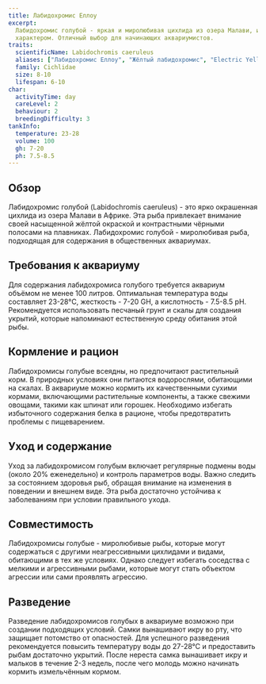 ```yaml
---
title: Лабидохромис Еллоу
excerpt:
  Лабидохромис голубой - яркая и миролюбивая цихлида из озера Малави, известная своей жёлтой окраской и миролюбивым
  характером. Отличный выбор для начинающих аквариумистов.
traits:
  scientificName: Labidochromis caeruleus
  aliases: ["Лабидохромис Еллоу", "Жёлтый лабидохромис", "Electric Yellow Cichlid"]
  family: Cichlidae
  size: 8-10
  lifespan: 6-10
char:
  activityTime: day
  careLevel: 2
  behaviour: 2
  breedingDifficulty: 3
tankInfo:
  temperature: 23-28
  volume: 100
  gh: 7-20
  ph: 7.5-8.5
---
```


## Обзор

Лабидохромис голубой (Labidochromis caeruleus) - это ярко окрашенная цихлида из озера Малави в Африке. Эта рыба
привлекает внимание своей насыщенной жёлтой окраской и контрастными чёрными полосами на плавниках. Лабидохромис
голубой - миролюбивая рыба, подходящая для содержания в общественных аквариумах.

## Требования к аквариуму

Для содержания лабидохромиса голубого требуется аквариум объёмом не менее 100 литров. Оптимальная температура воды
составляет 23-28°C, жесткость - 7-20 GH, а кислотность - 7.5-8.5 pH. Рекомендуется использовать песчаный грунт и скалы
для создания укрытий, которые напоминают естественную среду обитания этой рыбы.

## Кормление и рацион

Лабидохромисы голубые всеядны, но предпочитают растительный корм. В природных условиях они питаются водорослями,
обитающими на скалах. В аквариуме можно кормить их качественными сухими кормами, включающими растительные компоненты, а
также свежими овощами, такими как шпинат или горошек. Необходимо избегать избыточного содержания белка в рационе, чтобы
предотвратить проблемы с пищеварением.

## Уход и содержание

Уход за лабидохромисом голубым включает регулярные подмены воды (около 20% еженедельно) и контроль параметров воды.
Важно следить за состоянием здоровья рыб, обращая внимание на изменения в поведении и внешнем виде. Эта рыба достаточно
устойчива к заболеваниям при условии правильного ухода.

## Совместимость

Лабидохромисы голубые - миролюбивые рыбы, которые могут содержаться с другими неагрессивными цихлидами и видами,
обитающими в тех же условиях. Однако следует избегать соседства с мелкими и агрессивными рыбами, которые могут стать
объектом агрессии или сами проявлять агрессию.

## Разведение

Разведение лабидохромисов голубых в аквариуме возможно при создании подходящих условий. Самки вынашивают икру во рту,
что защищает потомство от опасностей. Для успешного разведения рекомендуется повысить температуру воды до 27-28°C и
предоставить рыбам достаточно укрытий. После нереста самка вынашивает икру и мальков в течение 2-3 недель, после чего
молодь можно начинать кормить измельчённым кормом.
